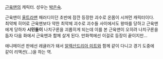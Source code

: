 [[근육맨]]의 캐릭터. 성우는 [[박은숙]].

근육맨이 [[울트라맨]] 패러디이던 초반에 잠깐 등장한 괴수로 온몸이 시꺼먼 캐릭터이다.  최약체 히어로 근육맨보다 약한 최약체 괴수로 괴수들 사이에서도 왕따를 당하고 근육맨에게 당하자 '''시민들이''' 나치구론을 괴롭히게 되는데 이를 본 근육맨이 오히려 나치구론을 돕자 다음 화에서 근육맨과 함께 살게 된다.  만화책에선 이걸로 등장이 끝이지만...

애니메이션 판에선 레귤러가 돼서 [[알렉산드리아 미트]]와 함께 같이 다니고 경기 도중에 같이 리액션(...)을 하는 역.

